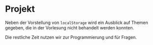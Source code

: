 # Projekt

Neben der Vorstellung von `localStorage` wird ein Ausblick auf Themen gegeben, die in der Vorlesung nicht behandelt werden konnten.

Die restliche Zeit nutzen wir zur Programmierung und für Fragen.